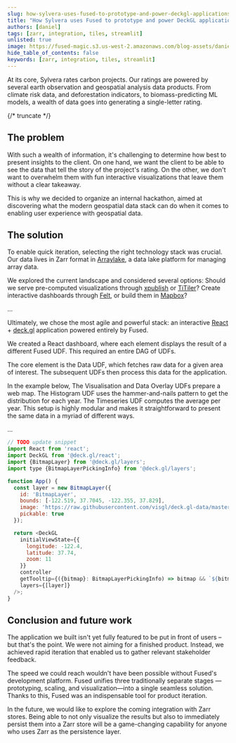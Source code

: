 ```yaml
---
slug: how-sylvera-uses-fused-to-prototype-and-power-deckgl-applications
title: "How Sylvera uses Fused to prototype and power DeckGL applications"
authors: [daniel]
tags: [zarr, integration, tiles, streamlit]
unlisted: true
image: https://fused-magic.s3.us-west-2.amazonaws.com/blog-assets/daniel_card2.png
hide_table_of_contents: false
keywords: [zarr, integration, tiles, streamlit]
---
```



At its core, Sylvera rates carbon projects. Our ratings are powered by several earth observation and geospatial analysis data products. From climate risk data, and deforestation indicators, to biomass-predicting ML models, a wealth of data goes into generating a single-letter rating.




{/* truncate */}

## The problem

With such a wealth of information, it's challenging to determine how best to present insights to the client. On one hand, we want the client to be able to see the data that tell the story of the project's rating. On the other, we don't want to overwhelm them with fun interactive visualizations that leave them without a clear takeaway.

This is why we decided to organize an internal hackathon, aimed at discovering what the modern geospatial data stack can do when it comes to enabling user experience with geospatial data.



## The solution


To enable quick iteration, selecting the right technology stack was crucial. Our data lives in Zarr format in [Arraylake](https://docs.earthmover.io/), a data lake platform for managing array data.

We explored the current landscape and considered several options: Should we serve pre-computed visualizations through [xpublish](https://github.com/xpublish-community/xpublish) or [TiTiler](https://developmentseed.org/titiler/)? Create interactive dashboards through [Felt](https://felt.com/), or build them in [Mapbox](https://www.mapbox.com/)?

...


Ultimately, we chose the most agile and powerful stack: an interactive [React](https://react.dev/) + [deck.gl](http://deck.gl) application powered entirely by Fused.

We created a React dashboard, where each element displays the result of a different Fused UDF. This required an entire DAG of UDFs.

The core element is the Data UDF, which fetches raw data for a given area of interest. The subsequent UDFs then process this data for the application.

In the example below, The Visualisation and Data Overlay UDFs prepare a web map. The Histogram UDF uses the hammer-and-nails pattern to get the distribution for each year. The Timeseries UDF computes the average per year. This setup is highly modular and makes it straightforward to present the same data in a myriad of different ways.

...


```javascript showLineNumbers
// TODO update snippet
import React from 'react';
import DeckGL from '@deck.gl/react';
import {BitmapLayer} from '@deck.gl/layers';
import type {BitmapLayerPickingInfo} from '@deck.gl/layers';

function App() {
  const layer = new BitmapLayer({
    id: 'BitmapLayer',
    bounds: [-122.519, 37.7045, -122.355, 37.829],
    image: 'https://raw.githubusercontent.com/visgl/deck.gl-data/master/website/sf-districts.png',
    pickable: true
  });

  return <DeckGL
    initialViewState={{
      longitude: -122.4,
      latitude: 37.74,
      zoom: 11
    }}
    controller
    getTooltip={({bitmap}: BitmapLayerPickingInfo) => bitmap && `${bitmap.pixel}`}
    layers={[layer]}
  />;
}

```


## Conclusion and future work

The application we built isn't yet fully featured to be put in front of users – but that's the point. We were not aiming for a finished product. Instead, we achieved rapid iteration that enabled us to gather relevant stakeholder feedback.

The speed we could reach wouldn't have been possible without Fused's development platform. Fused unifies three traditionally separate stages — prototyping, scaling, and visualization—into a single seamless solution. Thanks to this, Fused was an indispensable tool for product iteration.

In the future, we would like to explore the coming integration with Zarr stores. Being able to not only visualize the results but also to immediately persist them into a Zarr store will be a game-changing capability for anyone who uses Zarr as the persistence layer.
